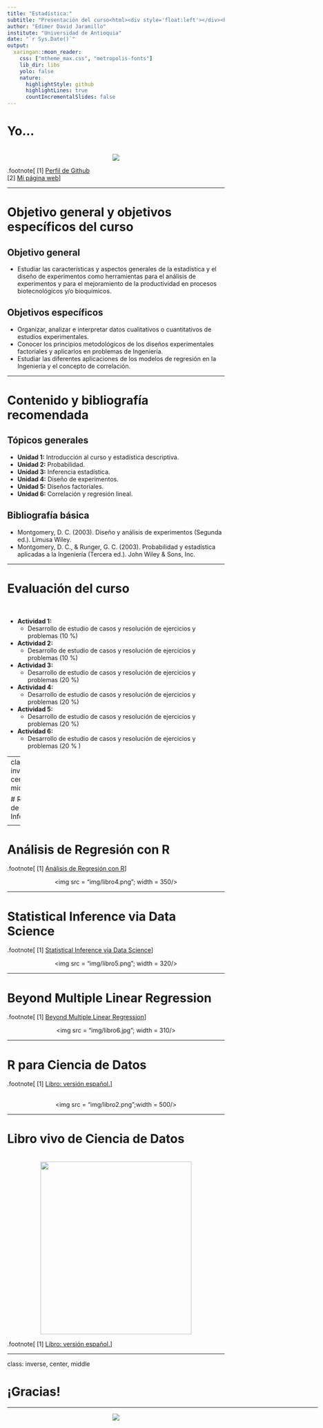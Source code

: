 ---
title: "Estadística:"
subtitle: "Presentación del curso<html><div style='float:left'></div><hr color='#EB811B' size=1px width=800px></html>"
author: "Edimer David Jaramillo"
institute: "Universidad de Antioquia"
date: "`r Sys.Date()`"
output:
  xaringan::moon_reader:
    css: ["mtheme_max.css", "metropolis-fonts"]
    lib_dir: libs
    yolo: false
    nature:
      highlightStyle: github
      highlightLines: true
      countIncrementalSlides: false
---

# Yo...

<br>
<center>
<img src = "img/img17.png"/>
</center>

.footnote[
[1] [Perfil de Github](https://github.com/Edimer) <br>
[2] [Mi página web](https://edimer.github.io/)
]

---

# Objetivo general y objetivos específicos del curso

## Objetivo general

- Estudiar las características y aspectos generales de la estadística y el diseño de experimentos como herramientas para el análisis de experimentos y para el mejoramiento de la productividad en procesos biotecnológicos y/o bioquímicos. 

## Objetivos específicos

- Organizar, analizar e interpretar datos cualitativos o cuantitativos de estudios experimentales.
- Conocer los principios metodológicos de los diseños experimentales factoriales y aplicarlos en problemas de Ingeniería.
- Estudiar las diferentes aplicaciones de los modelos de regresión en la Ingeniería y el concepto de correlación.

---

# Contenido y bibliografía recomendada

## Tópicos generales

- **Unidad 1:** Introducción al curso y estadística descriptiva.
- **Unidad 2:** Probabilidad.
- **Unidad 3:** Inferencia estadística.
- **Unidad 4:** Diseño de experimentos.
- **Unidad 5:** Diseños factoriales.
- **Unidad 6:** Correlación y regresión lineal.

## Bibliografía básica

- Montgomery, D. C. (2003). Diseño y análisis de experimentos (Segunda ed.). Limusa Wiley.
- Montgomery, D. C., & Runger, G. C. (2003). Probabilidad y estadística aplicadas a la Ingeniería (Tercera ed.).
John Wiley & Sons, Inc.

---

# Evaluación del curso

<br>

- **Actividad 1:** 
  - Desarrollo de estudio de casos y resolución de ejercicios y problemas (10 %)
- **Actividad 2:** 
  - Desarrollo de estudio de casos y resolución de ejercicios y problemas (10 %)
- **Actividad 3:** 
  - Desarrollo de estudio de casos y resolución de ejercicios y problemas (20 %)
- **Actividad 4:** 
  - Desarrollo de estudio de casos y resolución de ejercicios y problemas (20 %)
- **Actividad 5:** 
  - Desarrollo de estudio de casos y resolución de ejercicios y problemas (20 %)
- **Actividad 6:** 
  - Desarrollo de estudio de casos y resolución de ejercicios y problemas (20 % )   

---
class: inverse, center, middle

# Recursos de Información

<html><div style='float:left'></div><hr color='#EB811B' size=1px width=720px></html> 

---

# Análisis de Regresión con R

.footnote[
[1] [Análisis de Regresión con R](https://fhernanb.github.io/libro_regresion/)
]

<center>
<img src = "img/libro4.png"; width = 350/>
</center>

---

# Statistical Inference via Data Science

.footnote[
[1] [Statistical Inference via Data Science](https://moderndive.com/)
]

<center>
<img src = "img/libro5.png"; width = 320/>
</center>

---

# Beyond Multiple Linear Regression

.footnote[
[1] [Beyond Multiple Linear Regression](https://bookdown.org/roback/bookdown-BeyondMLR/)
]

<center>
<img src = "img/libro6.jpg"; width = 310/>
</center>

---

# R para Ciencia de Datos

.footnote[
[1] [Libro: versión español.](https://es.r4ds.hadley.nz/)
]

<br>
<center>
<img src = "img/libro2.png";width = 500/>
</center>

---

# Libro vivo de Ciencia de Datos

<br>
<center>
<img src = "img/libro3.png"width = 350; height = 400/>
</center>

.footnote[
[1] [Libro: versión español.](https://librovivodecienciadedatos.ai/)
]

---
class: inverse, center, middle

# ¡Gracias!

<html><div style='float:left'></div><hr color='#EB811B' size=1px width=720px></html> 

<center>
<img src="img/gracias.gif"/>
</center>

